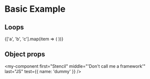 # Basic Example

## Loops

{['a', 'b', 'c'].map(item => (
  <my-component first={item} last="!" />
))}

## Object props

<my-component
  first="Stencil"
  middle="'Don't call me a framework'"
  last="JS"
  test={{
    name: 'dummy'
  }}
/>
